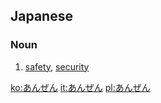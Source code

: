 == Japanese ==
===Noun===
{{ja-noun|h|rom=anzen}}
# {{ja-def|安全}} [[safety]], [[security]]

[[ko:あんぜん]]
[[it:あんぜん]]
[[pl:あんぜん]]